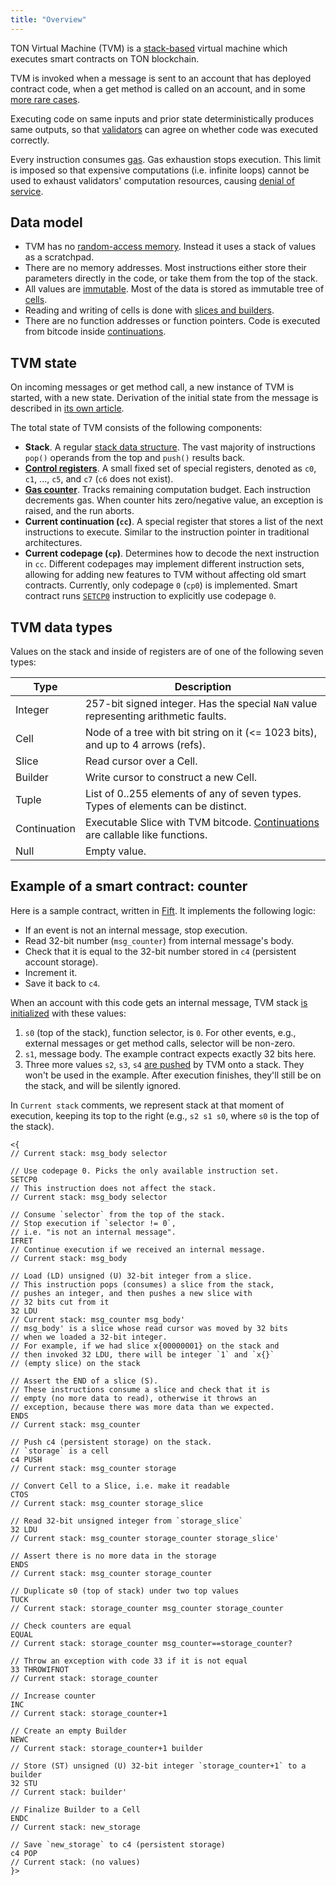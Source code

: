 ```yaml
---
title: "Overview"
---
```



TON Virtual Machine (TVM) is a [stack-based](https://en.wikipedia.org/wiki/Stack_machine) virtual machine which executes smart contracts on TON blockchain.

TVM is invoked when a message is sent to an account that has deployed contract code, when a get method is called on an account, and in some [more rare cases](/tvm/initialization#stack).

Executing code on same inputs and prior state deterministically produces same outputs, so that [validators](/foundations/consensus) can agree on whether code was executed correctly.

Every instruction consumes [gas](/tvm/gas). Gas exhaustion stops execution. This limit is imposed so that expensive computations (i.e. infinite loops) cannot be used to exhaust validators' computation resources, causing [denial of service](https://en.wikipedia.org/wiki/Denial-of-service_attack).

## Data model

- TVM has no [random-access memory](https://en.wikipedia.org/wiki/Random-access_memory). Instead it uses a stack of values as a scratchpad.
- There are no memory addresses. Most instructions either store their parameters directly in the code, or take them from the top of the stack.
- All values are [immutable](https://en.wikipedia.org/wiki/Immutable_object).
Most of the data is stored as immutable tree of [cells](/tvm/serialization/cells).
- Reading and writing of cells is done with [slices and builders](/tvm/builders-and-slices).
- There are no function addresses or function pointers. Code is executed from bitcode inside [continuations](/tvm/continuations).

## TVM state

On incoming messages or get method call, a new instance of TVM is started, with a new state. Derivation of the initial state from the message is described in [its own article](/tvm/initialization).

The total state of TVM consists of the following components:

- **Stack**. A regular [stack data structure](https://en.wikipedia.org/wiki/Stack_(abstract_data_type)). The vast majority of instructions `pop()` operands from the top and `push()` results back.
- [**Control registers**](/tvm/registers). A small fixed set of special registers, denoted as `c0`, `c1`, ..., `c5`, and `c7` (`c6` does not exist).
- [**Gas counter**](/tvm/gas). Tracks remaining computation budget. Each instruction decrements gas. When counter hits zero/negative value, an exception is raised, and the run aborts.
- **Current continuation (`cc`)**. A special register that stores a list of the next instructions to execute. Similar to the instruction pointer in traditional architectures.
- **Current codepage (`cp`)**. Determines how to decode the next instruction in `cc`. Different codepages may implement different instruction sets, allowing for adding new features to TVM without affecting old smart contracts. Currently, only codepage `0` (`cp0`) is implemented. Smart contract runs [`SETCP0`](/tvm/instructions#ff-setcp) instruction to explicitly use codepage `0`.

## TVM data types

Values on the stack and inside of registers are of one of the following seven types:

| Type         | Description                                                                                                                 |
|--------------|-----------------------------------------------------------------------------------------------------------------------------|
| Integer      | 257-bit signed integer. Has the special `NaN` value representing arithmetic faults.                                         |
| Cell         | Node of a tree with bit string on it (\<= 1023 bits), and up to 4 arrows (refs).                                             |
| Slice        | Read cursor over a Cell.                                                                                                    |
| Builder      | Write cursor to construct a new Cell.                                                                                       |
| Tuple        | List of 0..255 elements of any of seven types. Types of elements can be distinct.                                           |
| Continuation | Executable Slice with TVM bitcode. [Continuations](https://en.wikipedia.org/wiki/Continuation) are callable like functions. |
| Null         | Empty value.                                                                                                                |

## Example of a smart contract: counter

Here is a sample contract, written in [Fift](/languages/fift/overview). It implements the following logic:

- If an event is not an internal message, stop execution.
- Read 32-bit number (`msg_counter`) from internal message's body.
- Check that it is equal to the 32-bit number stored in `c4` (persistent account storage).
- Increment it.
- Save it back to `c4`.

When an account with this code gets an internal message, TVM stack [is initialized](/tvm/initialization#stack) with these values:

1. `s0` (top of the stack), function selector, is `0`. For other events, e.g., external messages or get method calls, selector will be non-zero.
1. `s1`, message body. The example contract expects exactly 32 bits here.
1. Three more values `s2`, `s3`, `s4` [are pushed](/tvm/initialization#external%2Finternal-message) by TVM onto a stack. They won't be used in the example. After execution finishes, they'll still be on the stack, and will be silently ignored.

In `Current stack` comments, we represent stack at that moment of execution, keeping its top to the right (e.g., `s2 s1 s0`, where `s0` is the top of the stack).

```fift Fift
<{
// Current stack: msg_body selector

// Use codepage 0. Picks the only available instruction set.
SETCP0
// This instruction does not affect the stack.
// Current stack: msg_body selector

// Consume `selector` from the top of the stack.
// Stop execution if `selector != 0`,
// i.e. "is not an internal message".
IFRET
// Continue execution if we received an internal message.
// Current stack: msg_body

// Load (LD) unsigned (U) 32-bit integer from a slice.
// This instruction pops (consumes) a slice from the stack,
// pushes an integer, and then pushes a new slice with
// 32 bits cut from it
32 LDU
// Current stack: msg_counter msg_body'
// msg_body' is a slice whose read cursor was moved by 32 bits
// when we loaded a 32-bit integer.
// For example, if we had slice x{00000001} on the stack and
// then invoked 32 LDU, there will be integer `1` and `x{}`
// (empty slice) on the stack

// Assert the END of a slice (S).
// These instructions consume a slice and check that it is
// empty (no more data to read), otherwise it throws an
// exception, because there was more data than we expected.
ENDS
// Current stack: msg_counter

// Push c4 (persistent storage) on the stack.
// `storage` is a cell
c4 PUSH
// Current stack: msg_counter storage

// Convert Cell to a Slice, i.e. make it readable
CTOS
// Current stack: msg_counter storage_slice

// Read 32-bit unsigned integer from `storage_slice`
32 LDU
// Current stack: msg_counter storage_counter storage_slice'

// Assert there is no more data in the storage
ENDS
// Current stack: msg_counter storage_counter

// Duplicate s0 (top of stack) under two top values
TUCK
// Current stack: storage_counter msg_counter storage_counter

// Check counters are equal
EQUAL
// Current stack: storage_counter msg_counter==storage_counter?

// Throw an exception with code 33 if it is not equal
33 THROWIFNOT
// Current stack: storage_counter

// Increase counter
INC
// Current stack: storage_counter+1

// Create an empty Builder
NEWC
// Current stack: storage_counter+1 builder

// Store (ST) unsigned (U) 32-bit integer `storage_counter+1` to a builder
32 STU
// Current stack: builder'

// Finalize Builder to a Cell
ENDC
// Current stack: new_storage

// Save `new_storage` to c4 (persistent storage)
c4 POP
// Current stack: (no values)
}>
```
